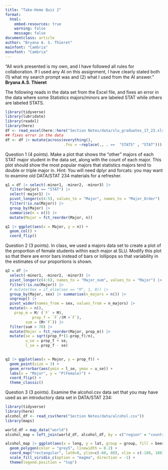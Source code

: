 ```yaml
---
title: "Take-Home Quiz 2"
format:
  html:
    embed-resources: true
    warning: false
    message: false
documentclass: article
author: "Bryana A. S. Thieret"
mainfont: "Cambria"
monofont: "Cambria"
---
```


“All work presented is my own, and I have followed all rules for collaboration. If I used any AI on this assignment, I have clearly stated both (1) what my search prompt was and (2) what I used from the AI answer.”  
**Bryana A.S. Thieret**  

The following reads in the data set from the Excel file, and fixes an error in the data where some Statistics majors/minors are labeled STAT while others are labeled STATS.

```r
library(tidyverse)
library(lubridate)
library(readxl)
library(here)
df <- read_excel(here::here("Section Notes/data/slu_graduates_17_23.xlsx"))
## fixes error in the data
df <- df |> mutate(across(everything(),
                          .fns = ~replace(., . ==  "STATS" , "STAT")))

```


Question 1 (4 points). Make a plot that shows the “other” majors of each STAT major student in the data set, along with the count of each major. This plot should show the most popular majors that statistics majors tend to double or triple major in. Hint: You will need dplyr and forcats: you may want to examine old DATA/STAT 234 materials for a refresher.

```r
q1 = df |> select(-minor1, -minor2, -minor3) |>
  filter(major1 == "STAT") |>
  select(-major1) |>
  pivot_longer(c(4:5), values_to = "Major", names_to = "Major_Order") |>
  filter(!is.na(Major)) |>
  group_by(Major) |>
  summarise(n = n()) |>
  mutate(Major = fct_reorder(Major, n))

q1 |> ggplot(aes(x = Major, y = n)) + 
  geom_col() +
  coord_flip()
```



Question 2 (3 points). In class, we used a majors data set to create a plot of the proportion of female students within each major at SLU. Modify this plot so that there are error bars instead of bars or lollipops so that variability in the estimates of our proportions is shown.

```r
q2 = df |> 
  select(-minor1, -minor2, -minor3) |>
  pivot_longer(c(4:6), names_to = "Major_num", values_to = "Major") |> 
  filter(!is.na(Major)) |>
  # mutate(Sex = if_else(sex == "M", 1, 0)) |>
  group_by(Major, sex) |> summarise(n_majors = n()) |>
  ungroup() |> 
  pivot_wider(names_from = sex, values_from = n_majors) |>
  mutate(n = n(),
    prop_m = M/ (`F` + M),
            prop_f = `F`/(M +`F`),
         sum = (M+`F`)) |>
  filter(sum > 70) |>
  mutate(Major = fct_reorder(Major, prop_m)) |> 
  mutate(se = sqrt(prop_f*(1-prop_f)/n),
         u_se = prop_f + se,
         l_se = prop_f - se)
  

q2 |> ggplot(aes(x = Major, y = prop_f)) +
  geom_point(size = 3) +
  geom_errorbar(aes(ymin = l_se, ymax = u_se)) +
  labs(x = "Major", y = "P(Female)") +
  coord_flip() +
  theme_classic() 

```



Question 3 (3 points). Examine the alcohol.csv data set that you may have used as an introductory data set in DATA/STAT 234:


```r
library(tidyverse)
library(here)
alcohol_df <- read_csv(here("Section Notes/data/alcohol.csv"))
library(maps)

world_df = map_data("world")
alcohol_map = left_join(world_df, alcohol_df, by = c("region" = "country"))

alcohol_map |> ggplot(aes(x = long, y = lat, group = group, fill = beer_servings)) +
  geom_polygon(color = "grey5", linewidth = 0.2) + 
  coord_map("rectangular", lat0=0, ylim=c(-60, 80), xlim = c(-180, 180)) +
  scale_fill_viridis_c(option = "magma", direction = -1) +
  theme(legend.position = "top")

```





